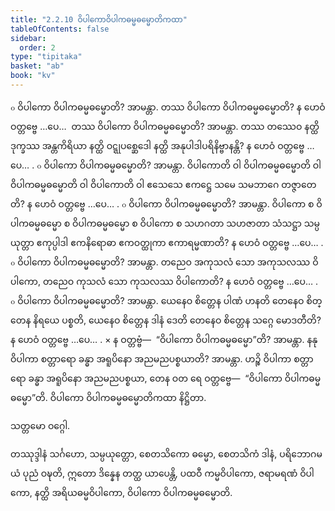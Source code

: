 ```yaml
---
title: "2.2.10 ဝိပါကောဝိပါကဓမ္မဓမ္မောတိကထာ"
tableOfContents: false
sidebar:
  order: 2
type: "tipitaka"
basket: "ab"
book: "kv"
---
```



<DynamicBreadcrumb />

<Division number="501" book="kv">

<Paragraph number="1710" book="kv">
๐ ဝိပါကော ဝိပါကဓမ္မဓမ္မောတိ? အာမန္တာ. တဿ ဝိပါကော ဝိပါကဓမ္မဓမ္မောတိ? န ဟေဝံ ဝတ္တဗ္ဗေ …ပေ…  တဿ ဝိပါကော ဝိပါကဓမ္မဓမ္မောတိ? အာမန္တာ. တဿ တဿေဝ နတ္ထိ ဒုက္ခဿ အန္တကိရိယာ နတ္ထိ ဝဋ္ဋုပစ္ဆေဒေါ နတ္ထိ အနုပါဒါပရိနိဗ္ဗာနန္တိ? န ဟေဝံ ဝတ္တဗ္ဗေ …ပေ… .
</Paragraph>

<Paragraph number="1711" book="kv">
๐ ဝိပါကော ဝိပါကဓမ္မဓမ္မောတိ? အာမန္တာ. ဝိပါကောတိ ဝါ ဝိပါကဓမ္မဓမ္မောတိ ဝါ ဝိပါကဓမ္မဓမ္မောတိ ဝါ ဝိပါကောတိ ဝါ ဧသေသေ ဧကဋ္ဌေ သမေ သမဘာဂေ တဇ္ဇာတေတိ? န ဟေဝံ ဝတ္တဗ္ဗေ …ပေ… .
</Paragraph>

<Paragraph number="1712" book="kv">
๐ ဝိပါကော ဝိပါကဓမ္မဓမ္မောတိ? အာမန္တာ. ဝိပါကော စ ဝိပါကဓမ္မဓမ္မော စ ဝိပါကဓမ္မဓမ္မော စ ဝိပါကော စ သဟဂတာ သဟဇာတာ သံသဋ္ဌာ သမ္ပယုတ္တာ ဧကုပ္ပါဒါ ဧကနိရောဓာ ဧကဝတ္ထုကာ ဧကာရမ္မဏာတိ? န ဟေဝံ ဝတ္တဗ္ဗေ …ပေ… .
</Paragraph>

<Paragraph number="1713" book="kv">
๐ ဝိပါကော ဝိပါကဓမ္မဓမ္မောတိ? အာမန္တာ. တညေဝ အကုသလံ သော အကုသလဿ ဝိပါကော, တညေဝ ကုသလံ သော ကုသလဿ ဝိပါကောတိ? န ဟေဝံ ဝတ္တဗ္ဗေ …ပေ… .
</Paragraph>

<Paragraph number="1714" book="kv">
๐ ဝိပါကော ဝိပါကဓမ္မဓမ္မောတိ? အာမန္တာ. ယေနေဝ စိတ္တေန ပါဏံ ဟနတိ တေနေဝ စိတ္တေန နိရယေ ပစ္စတိ, ယေနေဝ စိတ္တေန ဒါနံ ဒေတိ တေနေဝ စိတ္တေန သဂ္ဂေ မောဒတီတိ? န ဟေဝံ ဝတ္တဗ္ဗေ …ပေ… .
</Paragraph>

</Division>
<Division number="502" book="kv">

<Paragraph number="1715" book="kv">
× န ဝတ္တဗ္ဗံ—  “ဝိပါကော ဝိပါကဓမ္မဓမ္မော”တိ? အာမန္တာ. နနု ဝိပါကာ စတ္တာရော ခန္ဓာ အရူပိနော အညမညပစ္စယာတိ? အာမန္တာ. ဟဉ္စိ ဝိပါကာ စတ္တာရော ခန္ဓာ အရူပိနော အညမညပစ္စယာ, တေန ဝတ ရေ ဝတ္တဗ္ဗေ—  “ဝိပါကော ဝိပါကဓမ္မဓမ္မော”တိ.

</Paragraph>
</Division>

<Paragraph number="1716" type="center" book="kv">
ဝိပါကော ဝိပါကဓမ္မဓမ္မောတိကထာ နိဋ္ဌိတာ.

  
သတ္တမော ဝဂ္ဂေါ.



</Paragraph>

<Paragraph number="1717" type="center" book="kv">
တဿုဒ္ဒါနံ


</Paragraph>

<Paragraph number="1718" book="kv">
သင်္ဂဟော, သမ္ပယုတ္တော, စေတသိကော ဓမ္မော, စေတသိကံ ဒါနံ, ပရိဘောဂမယံ ပုညံ ဝဍ္ဎတိ, ဣတော ဒိန္နေန တတ္ထ ယာပေန္တိ, ပထဝီ ကမ္မဝိပါကော, ဇရာမရဏံ ဝိပါကော, နတ္ထိ အရိယဓမ္မဝိပါကော, ဝိပါကော ဝိပါကဓမ္မဓမ္မောတိ.
</Paragraph>
